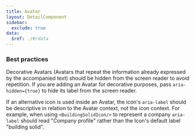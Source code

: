 ```yaml
---
title: Avatar
layout: DetailComponent
sidebar:
  exclude: true
data:
  $ref: ./#/data
---
```


### Best practices

Decorative Avatars (Avatars that repeat the information already expressed by the accompanied text) should be hidden from the screen reader to avoid repetition. If you are adding an Avatar for decorative purposes, pass `aria-hidden={true}` to hide its label from the screen reader.

If an alternative icon is used inside an Avatar, the icon's `aria-label` should be descriptive in relation to the Avatar context, not the icon context. For example, when using `<BuildingSolidIcon/>` to represent a company `aria-label` should read "Company profile" rather than the Icon's default label "building solid".
